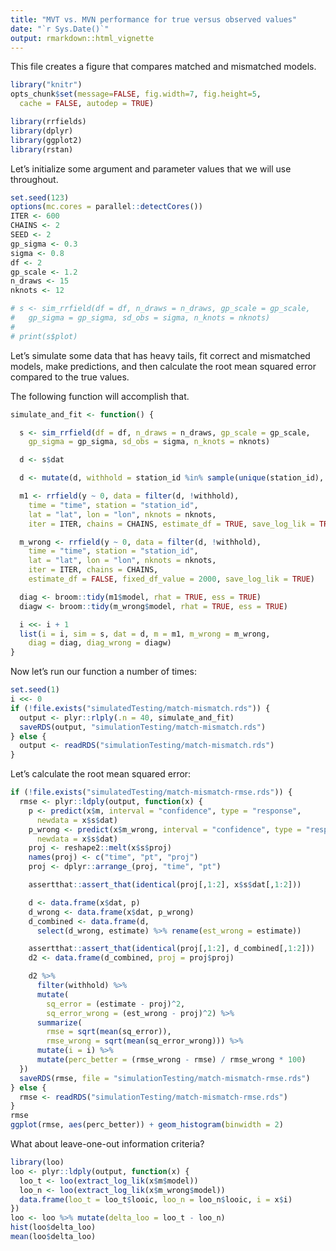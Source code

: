 ```yaml
---
title: "MVT vs. MVN performance for true versus observed values"
date: "`r Sys.Date()`"
output: rmarkdown::html_vignette
---
```


This file creates a figure that compares matched and mismatched models.

```r
library("knitr")
opts_chunk$set(message=FALSE, fig.width=7, fig.height=5,
  cache = FALSE, autodep = TRUE)
```

```r
library(rrfields)
library(dplyr)
library(ggplot2)
library(rstan)
```

Let's initialize some argument and parameter values that we will use
throughout.

```r
set.seed(123)
options(mc.cores = parallel::detectCores())
ITER <- 600
CHAINS <- 2
SEED <- 2
gp_sigma <- 0.3
sigma <- 0.8
df <- 2
gp_scale <- 1.2
n_draws <- 15
nknots <- 12

# s <- sim_rrfield(df = df, n_draws = n_draws, gp_scale = gp_scale,
#   gp_sigma = gp_sigma, sd_obs = sigma, n_knots = nknots)
#
# print(s$plot)
```

Let's simulate some data that has heavy tails, fit correct and mismatched
models, make predictions, and then calculate the root mean squared error
compared to the true values.

The following function will accomplish that.

```r
simulate_and_fit <- function() {

  s <- sim_rrfield(df = df, n_draws = n_draws, gp_scale = gp_scale,
    gp_sigma = gp_sigma, sd_obs = sigma, n_knots = nknots)

  d <- s$dat

  d <- mutate(d, withhold = station_id %in% sample(unique(station_id), 10))

  m1 <- rrfield(y ~ 0, data = filter(d, !withhold),
    time = "time", station = "station_id",
    lat = "lat", lon = "lon", nknots = nknots,
    iter = ITER, chains = CHAINS, estimate_df = TRUE, save_log_lik = TRUE)

  m_wrong <- rrfield(y ~ 0, data = filter(d, !withhold),
    time = "time", station = "station_id",
    lat = "lat", lon = "lon", nknots = nknots,
    iter = ITER, chains = CHAINS,
    estimate_df = FALSE, fixed_df_value = 2000, save_log_lik = TRUE)

  diag <- broom::tidy(m1$model, rhat = TRUE, ess = TRUE)
  diagw <- broom::tidy(m_wrong$model, rhat = TRUE, ess = TRUE)

  i <<- i + 1
  list(i = i, sim = s, dat = d, m = m1, m_wrong = m_wrong,
    diag = diag, diag_wrong = diagw)
}
```

Now let's run our function a number of times:

```r
set.seed(1)
i <<- 0
if (!file.exists("simulatedTesting/match-mismatch.rds")) {
  output <- plyr::rlply(.n = 40, simulate_and_fit)
  saveRDS(output, "simulationTesting/match-mismatch.rds")
} else {
  output <- readRDS("simulationTesting/match-mismatch.rds")
}
```

Let's calculate the root mean squared error:

```r
if (!file.exists("simulatedTesting/match-mismatch-rmse.rds")) {
  rmse <- plyr::ldply(output, function(x) {
    p <- predict(x$m, interval = "confidence", type = "response",
      newdata = x$s$dat)
    p_wrong <- predict(x$m_wrong, interval = "confidence", type = "response",
      newdata = x$s$dat)
    proj <- reshape2::melt(x$s$proj)
    names(proj) <- c("time", "pt", "proj")
    proj <- dplyr::arrange_(proj, "time", "pt")

    assertthat::assert_that(identical(proj[,1:2], x$s$dat[,1:2]))

    d <- data.frame(x$dat, p)
    d_wrong <- data.frame(x$dat, p_wrong)
    d_combined <- data.frame(d,
      select(d_wrong, estimate) %>% rename(est_wrong = estimate))

    assertthat::assert_that(identical(proj[,1:2], d_combined[,1:2]))
    d2 <- data.frame(d_combined, proj = proj$proj)

    d2 %>%
      filter(withhold) %>%
      mutate(
        sq_error = (estimate - proj)^2,
        sq_error_wrong = (est_wrong - proj)^2) %>%
      summarize(
        rmse = sqrt(mean(sq_error)),
        rmse_wrong = sqrt(mean(sq_error_wrong))) %>%
      mutate(i = i) %>%
      mutate(perc_better = (rmse_wrong - rmse) / rmse_wrong * 100)
  })
  saveRDS(rmse, file = "simulationTesting/match-mismatch-rmse.rds")
} else {
  rmse <- readRDS("simulationTesting/match-mismatch-rmse.rds")
}
rmse
ggplot(rmse, aes(perc_better)) + geom_histogram(binwidth = 2)
```

What about leave-one-out information criteria?

```r
library(loo)
loo <- plyr::ldply(output, function(x) {
  loo_t <- loo(extract_log_lik(x$m$model))
  loo_n <- loo(extract_log_lik(x$m_wrong$model))
  data.frame(loo_t = loo_t$looic, loo_n = loo_n$looic, i = x$i)
})
loo <- loo %>% mutate(delta_loo = loo_t - loo_n)
hist(loo$delta_loo)
mean(loo$delta_loo)
```

```r

```
